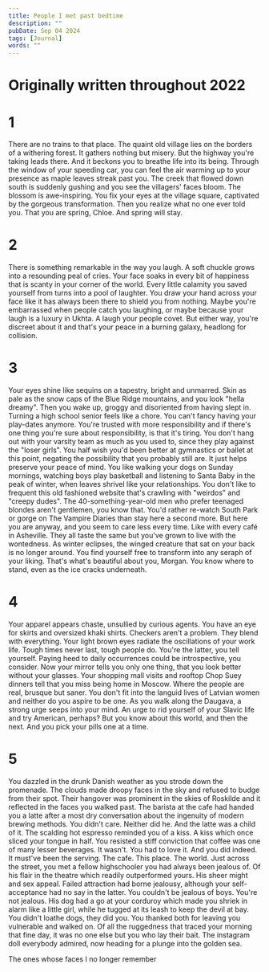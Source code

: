 ---
title: People I met past bedtime
description: ""
pubDate: Sep 04 2024
tags: [Journal]
words: ""
---

<h1 class="text-sm md:text-xl italic text-center text-[#c4c1b9]">
  Originally written throughout 2022
</h1>

# 1

There are no trains to that place. The quaint old village lies on the borders of a withering forest.
It gathers nothing but misery. But the highway you're taking leads there. And it beckons you to
breathe life into its being. Through the window of your speeding car, you can feel the air warming up to your
presence as maple leaves streak past you. The creek that flowed down south is suddenly gushing and you see the
villagers' faces bloom. The blossom is awe-inspiring. You fix your eyes at the village square, captivated by
the gorgeous transformation. Then you realize what no one ever told you. That you are spring, Chloe.
And spring will stay.

# 2

There is something remarkable in the way you laugh. A soft chuckle grows into a resounding peal of cries.
Your face soaks in every bit of happiness that is scanty in your corner of the world. Every little calamity
you saved yourself from turns into a pool of laughter. You draw your hand across your face like it has always been
there to shield you from nothing. Maybe you're embarrassed when people catch you laughing,
or maybe because your laugh is a luxury in Ukhta. A laugh your people covet. But either way, you're
discreet about it and that's your peace in a burning galaxy, headlong for collision.

# 3

Your eyes shine like sequins on a tapestry, bright and unmarred. Skin as pale as the snow caps of the
Blue Ridge mountains, and you look "hella dreamy". Then you wake up, groggy and disoriented from having
slept in. Turning a high school senior feels like a chore. You can't fancy having your play-dates anymore. You're trusted
with more responsibility and if there's one thing you're sure about responsibility, is that it's tiring. You
don't hang out with your varsity team as much as you used to, since they play against the "loser girls". You half
wish you'd been better at gymnastics or ballet at this point, negating the possibility that you probably
still are. It just helps preserve your peace of mind. You like walking your dogs on Sunday mornings, watching boys play
basketball and listening to Santa Baby in the peak of winter, when leaves shrivel like your
relationships. You don't like to frequent this old fashioned website that's crawling with "weirdos"
and "creepy dudes". The 40-something-year-old men who prefer teenaged blondes aren't gentlemen, you know that.
You'd rather re-watch South Park or gorge on The Vampire Diaries than stay here a second more. But
here you are anyway, and you seem to care less every time. Like with every café in Asheville. They all taste the
same but you've grown to live with the wontedness. As winter eclipses, the winged creature that sat on your
back is no longer around. You find yourself free to transform into any seraph of your liking.
That's what's beautiful about you, Morgan. You know where to stand, even as the ice cracks underneath.

# 4

Your apparel appears chaste, unsullied by curious agents. You have an eye for skirts and oversized khaki
shirts. Checkers aren't a problem. They blend with everything. Your light brown eyes radiate the oscillations
of your work life. Tough times never last, tough people do. You're the latter, you tell yourself. Paying heed to
daily occurrences could be introspective, you consider. Now your
mirror tells you only one thing, that you look better without your glasses. Your shopping mall visits and rooftop
Chop Suey dinners tell that you miss being home in Moscow. Where the people are real, brusque but saner. You
don't fit into the languid lives of Latvian women and neither do you aspire to be one. As you walk along the Daugava, a
strong urge seeps into your mind. An urge to rid yourself of your Slavic life and try American, perhaps?
But you know about this world, and then the next. And you pick your pills one at a time.

# 5

You dazzled in the drunk Danish weather as you strode down the promenade. The clouds made droopy faces in
the sky and refused to budge from their spot. Their hangover was prominent in the skies of Roskilde and it
reflected in the faces you walked past. The barista at the cafe had handed you a latte after a most dry
conversation about the ingenuity of modern brewing methods. You didn't care. Neither did he. And the latte was
a child of it. The scalding hot espresso reminded you of a kiss. A kiss which once sliced your tongue in half. You
resisted a stiff conviction that coffee was one of many lesser beverages. It wasn't. You had to love it. And you
did indeed. It must've been the serving. The cafe. This place. The world. Just across the street, you met a fellow highschooler you had always been
jealous of. Of his flair in the theatre which readily outperformed yours. His sheer might and sex appeal. Failed
attraction had borne jealousy, although your self-acceptance had no say in the latter. You couldn't be jealous of
boys. You're not jealous. His dog had a go at your corduroy which made you shriek in alarm like a little girl, while
he tugged at its leash to keep the devil at bay. You didn't loathe
dogs, they did you. You thanked both for leaving you vulnerable and walked on.
Of all the ruggedness that traced your morning that fine day, it was no one else but you
who lay their bait. The instagram doll everybody admired, now heading for a plunge into the golden sea.

<div class="flex w-full justify-end text-[#c4c1b9] italic mt-28">
  <p class="w-1/2">The ones whose faces I no longer remember</p>
</div>
